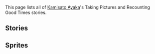 {{Unofficial Translation}}
This page lists all of [[Kamisato Ayaka]]'s Taking Pictures and Recounting Good Times stories.

==Stories==
{{TPRGT Stories by Category Table}}

==Sprites==
{{Files by Category Gallery|Taking Pictures and Recounting Good Times Sprites & Kamisato Ayaka Images}}